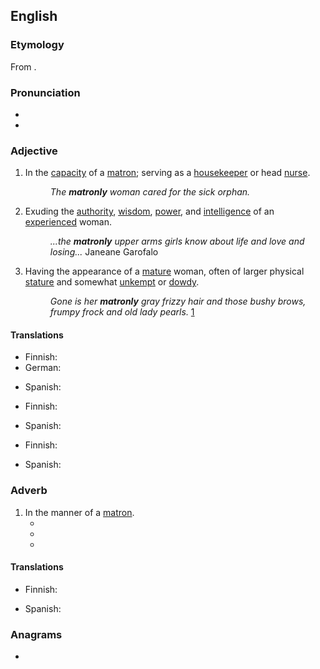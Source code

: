 ==English==
{{was wotd|2011|December|11}}

===Etymology===
From {{suffix|matron|ly|lang=en}}.

===Pronunciation===
* {{IPA|/ˈmeɪtɹənli/|lang=en}}
* {{audio|en-au-matronly.ogg|Audio (AU)|lang=en}}

===Adjective===
{{en-adj}}

# In the [[capacity]] of a [[matron]]; serving as a [[housekeeper]] or head [[nurse]].
#: ''The '''matronly''' woman cared for the sick orphan.''
# Exuding the [[authority]], [[wisdom]], [[power]], and [[intelligence]] of an [[experienced]] woman.
#: ''...the '''matronly''' upper arms girls know about life and love and losing...'' Janeane Garofalo
# Having the appearance of a [[mature]] woman, often of larger physical [[stature]] and somewhat [[unkempt]] or [[dowdy]].
#: ''Gone is her '''matronly''' gray frizzy hair and those bushy brows, frumpy frock and old lady pearls.'' [http://latimesblogs.latimes.com/thedishrag/2009/04/susan-boyle-gets-a-makeover-is-she-going-hollywood-already.html]

====Translations====
{{trans-top|in the capacity of a matron}}
* Finnish: {{t+|fi|äidillinen}}
* German: {{t|de|matronenhaft}}
{{trans-mid}}
* Spanish: {{t|es|matronal}}
{{trans-bottom}}

{{trans-top|exuding authority, wisdom, power, and intelligence of an experienced woman}}
* Finnish: {{t+|fi|äidillinen}}
{{trans-mid}}
* Spanish: {{t-needed|es}}
{{trans-bottom}}

{{trans-top|having the appearance of a mature woman}}
* Finnish: {{t+|fi|tätimäinen}}
{{trans-mid}}
* Spanish: {{t-needed|es}}
{{trans-bottom}}

===Adverb===
{{en-adv}}

# In the manner of a [[matron]].
#* {{quote-book|passage=The mother dressed '''matronly''', in a bonnet and in black, always sat between her two big daughters, firm, directing, and repressed.
|title=Three Lives
|author=Gertrude Stein
|pageurl=http://books.google.ca/books?id=O2RiyQrWOv8C&pg=PA166&dq=%22dressed+matronly%22&hl=en&ei=Cm7lTsSXMYONigKZodG9Bg&sa=X&oi=book_result&ct=result&redir_esc=y#v=onepage&q=%22dressed%20matronly%22&f=false
|page=166
|year=1906}}
#* {{quote-book|passage=She was the same height and weight as Mother and had the same hairdo and dressed '''matronly''' like her. It was scary. She looked so much like Mother.
|title=The golden mountain: beyond the American dream
|author=Irene Kai
|page=214
|pageurl=http://books.google.ca/books?id=R7BuwsC5at0C&pg=PA214&dq=%22dressed+matronly%22&hl=en&ei=Cm7lTsSXMYONigKZodG9Bg&sa=X&oi=book_result&ct=result&redir_esc=y#v=onepage&q=%22dressed%20matronly%22&f=false
|year=2004
|isbn=09744890-0-X}}
#* {{quote-book|passage=“I had to dress '''matronly''' to get the position. I've had trouble with that before. I have actually been turned away for a position as stewardess because I was too pretty.”
|title=The One That Got Away
|page=106
|pageurl=http://books.google.ca/books?id=JO2cAymBdGsC&pg=PA106&dq=%22dress+matronly%22&hl=en&ei=eHHlTvq6DK2GiQKhqpC2Bg&sa=X&oi=book_result&ct=result&sqi=2&redir_esc=y#v=onepage&q=%22dress%20matronly%22&f=false
|author=Kellianne Sweeny
|date=2011-05-25
|isbn=978-1-4634-0906-7}}

====Translations====
{{trans-top|in the manner of a matron}}
* Finnish: {{t+|fi|äidillisesti}}
{{trans-mid}}
* Spanish: {{t|es|matronalmente}}
{{trans-bottom}}

===Anagrams===
* {{anagrams|en|a=almnorty|myrtanol}}